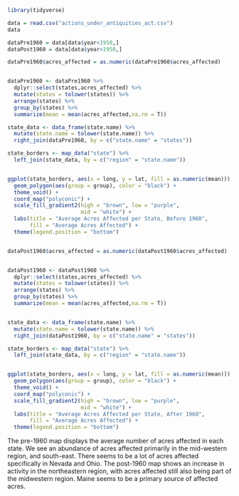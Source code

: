 ```r
library(tidyverse)
```

```r

data = read.csv("actions_under_antiquities_act.csv")
data
```

```r
dataPre1960 = data[data$year<1950,]
dataPost1960 = data[data$year>1950,]

dataPre1960$acres_affected = as.numeric(dataPre1960$acres_affected)


dataPre1960 <- dataPre1960 %>%
  dplyr::select(states,acres_affected) %>%
  mutate(states = tolower(states)) %>%
  arrange(states) %>%
  group_by(states) %>%
  summarize(mean = mean(acres_affected,na.rm = T))

state_data <- data_frame(state.name) %>%
  mutate(state.name = tolower(state.name)) %>%
  right_join(dataPre1960, by = c("state.name" = "states"))

state_borders <- map_data("state") %>%
  left_join(state_data, by = c("region" = "state.name"))


ggplot(state_borders, aes(x = long, y = lat, fill = as.numeric(mean))) + 
  geom_polygon(aes(group = group), color = "black") + 
  theme_void() + 
  coord_map("polyconic") + 
  scale_fill_gradient2(high = "brown", low = "purple",
                       mid = "white") +
  labs(title = "Average Acres Affected per State, Before 1960",
       fill = "Average Acres Affected") +
  theme(legend.position = "bottom")


dataPost1960$acres_affected = as.numeric(dataPost1960$acres_affected)


dataPost1960 <- dataPost1960 %>%
  dplyr::select(states,acres_affected) %>%
  mutate(states = tolower(states)) %>%
  arrange(states) %>%
  group_by(states) %>%
  summarize(mean = mean(acres_affected,na.rm = T))


state_data <- data_frame(state.name) %>%
  mutate(state.name = tolower(state.name)) %>%
  right_join(dataPost1960, by = c("state.name" = "states"))

state_borders <- map_data("state") %>%
  left_join(state_data, by = c("region" = "state.name"))


ggplot(state_borders, aes(x = long, y = lat, fill = as.numeric(mean))) + 
  geom_polygon(aes(group = group), color = "black") + 
  theme_void() + 
  coord_map("polyconic") + 
  scale_fill_gradient2(high = "brown", low = "purple",
                       mid = "white") +
  labs(title = "Average Acres Affected per State, After 1960",
       fill = "Average Acres Affected") +
  theme(legend.position = "bottom")
```

The pre-1960 map displays the average number of acres affected in each state. We see an abundance of acres affected primarily in the mid-western region, and south-east. There seems to be a lot of acres affected specifically in Nevada and Ohio.
The post-1960 map shows an increase in activity in the northeastern region, with acres affected still also being part of the midwestern region. Maine seems to be a primary source of affected acres.



